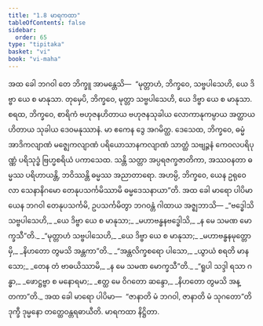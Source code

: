```yaml
---
title: "1.8 မာရကထာ"
tableOfContents: false
sidebar:
  order: 65
type: "tipitaka"
basket: "vi"
book: "vi-maha"
---
```



<DynamicBreadcrumb />

<Division number="32" book="vi-maha">

<Paragraph number="131" book="vi-maha">
အထ ခေါ ဘဂဝါ တေ ဘိက္ခူ အာမန္တေသိ—  “မုတ္တာဟံ, ဘိက္ခဝေ, သဗ္ဗပါသေဟိ, ယေ ဒိဗ္ဗာ ယေ စ မာနုသာ. တုမှေပိ, ဘိက္ခဝေ, မုတ္တာ သဗ္ဗပါသေဟိ, ယေ ဒိဗ္ဗာ ယေ စ မာနုသာ. စရထ, ဘိက္ခဝေ, စာရိကံ ဗဟုဇနဟိတာယ ဗဟုဇနသုခါယ လောကာနုကမ္ပာယ အတ္ထာယ ဟိတာယ သုခါယ ဒေဝမနုဿာနံ. မာ ဧကေန ဒွေ အဂမိတ္ထ. ဒေသေထ, ဘိက္ခဝေ, ဓမ္မံ အာဒိကလျာဏံ မဇ္ဈေကလျာဏံ ပရိယောသာနကလျာဏံ သာတ္ထံ သဗျဉ္ဇနံ ကေဝလပရိပုဏ္ဏံ ပရိသုဒ္ဓံ ဗြဟ္မစရိယံ ပကာသေထ. သန္တိ သတ္တာ အပ္ပရဇက္ခဇာတိကာ, အဿဝနတာ ဓမ္မဿ ပရိဟာယန္တိ, ဘဝိဿန္တိ ဓမ္မဿ အညာတာရော. အဟမ္ပိ, ဘိက္ခဝေ, ယေန ဥရုဝေလာ သေနာနိဂမော တေနုပသင်္ကမိဿာမိ ဓမ္မဒေသနာယာ”တိ.
</Paragraph>

</Division>
<Division number="33" book="vi-maha">

<Paragraph number="132" book="vi-maha">
အထ ခေါ မာရော ပါပိမာ ယေန ဘဂဝါ တေနုပသင်္ကမိ, ဥပသင်္ကမိတွာ ဘဂဝန္တံ ဂါထာယ အဇ္ဈဘာသိ—
</Paragraph>

<Paragraph number="133" type="verses" book="vi-maha">
_“ဗဒ္ဓေါသိ သဗ္ဗပါသေဟိ,_  
_ယေ ဒိဗ္ဗာ ယေ စ မာနုသာ;_  
_မဟာဗန္ဓနဗဒ္ဓေါသိ,_  
_န မေ သမဏ မောက္ခသီ”တိ._  

</Paragraph>

<Paragraph number="134" type="verses" book="vi-maha">
_“မုတ္တာဟံ သဗ္ဗပါသေဟိ,_  
_ယေ ဒိဗ္ဗာ ယေ စ မာနုသာ;_  
_မဟာဗန္ဓနမုတ္တောမှိ,_  
_နိဟတော တွမသိ အန္တကာ”တိ._  

</Paragraph>

<Paragraph number="135" type="verses" book="vi-maha">
_“အန္တလိက္ခစရော ပါသော,_  
_ယွာယံ စရတိ မာနသော;_  
_တေန တံ ဗာဓယိဿာမိ,_  
_န မေ သမဏ မောက္ခသီ”တိ._  

</Paragraph>

<Paragraph number="136" type="verses" book="vi-maha">
_“ရူပါ သဒ္ဒါ ရသာ ဂန္ဓာ,_  
_ဖောဋ္ဌဗ္ဗာ စ မနောရမာ;_  
_ဧတ္ထ မေ ဝိဂတော ဆန္ဒော,_  
_နိဟတော တွမသိ အန္တကာ”တိ._  

</Paragraph>

<Paragraph number="137" book="vi-maha">
အထ ခေါ မာရော ပါပိမာ—  “ဇာနာတိ မံ ဘဂဝါ, ဇာနာတိ မံ သုဂတော”တိ ဒုက္ခီ ဒုမ္မနော တတ္ထေဝန္တရဓာယီတိ.

</Paragraph>
</Division>

<Paragraph number="138" type="center" book="vi-maha">
မာရကထာ နိဋ္ဌိတာ.
</Paragraph>